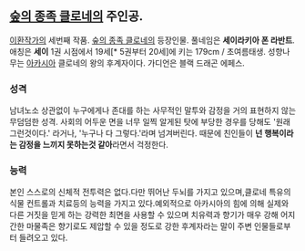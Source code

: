 == [[숲의 종족 클로네]]의 주인공. ==

[[이환]]작가의 세번째 작품. [[숲의 종족 클로네]]의 등장인물.
풀네임은 '''세이라키아 폰 라반트'''.
애칭은 '''세이'''
1권 시점에서 19세[* 5권부터 20세]에 키는 179cm / 초여름태생.
성향나무는 [[아카시아]]
클로네의 왕의 후계자이다. 가디언은 블랙 드래곤 에페스.
=== 성격 ===
남녀노소 상관없이 누구에게나 존대를 하는 사무적인 말투와 감정을 거의 표현하지 않는 무덤덤한 성격.
사회의 어두운 면을 너무 일찍 알게된 탓에 부당한 경우를 당해도 '원래 그런것이다.' 라거나, '누구나 다 그렇다.'라며 넘겨버린다. 때문에 친인들이 '''넌 행복이라는 감정을 느끼지 못하는것 같아'''라면서 걱정한다.


=== 능력 ===
본인 스스로의 신체적 전투력은 없다.다만 뛰어난 두뇌를 가지고 있으며,클로네 특유의 식물 컨트롤과 치료등의 능력을 가지고 있다.예외적으로 아카시아의 힘에 의해 실제와 다른 거짓을 믿게 하는 강력한 최면을 사용할 수 있으며 치유력과 향기가 매우 강해 어지간한 마물족은 향기로도 제압할 수 있을 정도로 강한 후계자라는 말이 주변 인물들로부터 들려오고 있다.
